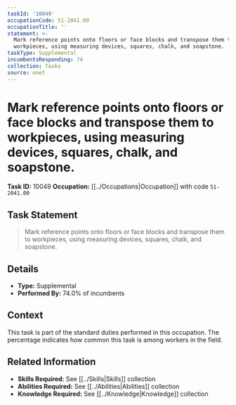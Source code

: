 ```yaml
---
taskId: '10049'
occupationCode: 51-2041.00
occupationTitle: ''
statement: >-
  Mark reference points onto floors or face blocks and transpose them to
  workpieces, using measuring devices, squares, chalk, and soapstone.
taskType: Supplemental
incumbentsResponding: 74
collection: Tasks
source: onet
---
```

# Mark reference points onto floors or face blocks and transpose them to workpieces, using measuring devices, squares, chalk, and soapstone.

**Task ID:** 10049
**Occupation:** [[../Occupations|Occupation]] with code `51-2041.00`

## Task Statement

> Mark reference points onto floors or face blocks and transpose them to workpieces, using measuring devices, squares, chalk, and soapstone.

## Details

- **Type:** Supplemental
- **Performed By:** 74.0% of incumbents

## Context

This task is part of the standard duties performed in this occupation. The percentage indicates how common this task is among workers in the field.

## Related Information

- **Skills Required:** See [[../Skills|Skills]] collection
- **Abilities Required:** See [[../Abilities|Abilities]] collection
- **Knowledge Required:** See [[../Knowledge|Knowledge]] collection
